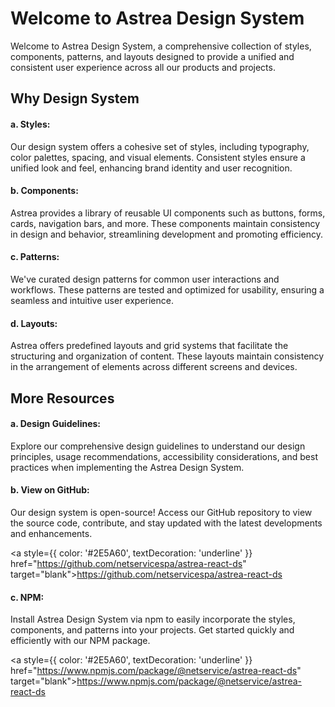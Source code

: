 

<h1>Welcome to Astrea Design System</h1>

<p>
  Welcome to Astrea Design System, a comprehensive collection of styles, components, patterns, and layouts designed to provide a unified and consistent user experience across all our products and projects.
</p>

<h2>Why Design System</h2>
<h4>a. Styles:</h4>
<p>
  Our design system offers a cohesive set of styles, including typography, color palettes, spacing, and visual elements. Consistent styles ensure a unified look and feel, enhancing brand identity and user recognition.
</p>

<h4>b. Components:</h4>
<p>
  Astrea provides a library of reusable UI components such as buttons, forms, cards, navigation bars, and more. These components maintain consistency in design and behavior, streamlining development and promoting efficiency.
</p>

<h4>c. Patterns:</h4>
<p>
  We've curated design patterns for common user interactions and workflows. These patterns are tested and optimized for usability, ensuring a seamless and intuitive user experience.
</p>

<h4>d. Layouts:</h4>
<p>
  Astrea offers predefined layouts and grid systems that facilitate the structuring and organization of content. These layouts maintain consistency in the arrangement of elements across different screens and devices.
</p>

<h2>More Resources</h2>
<h4>a. Design Guidelines:</h4>
<p>
  Explore our comprehensive design guidelines to understand our design principles, usage recommendations, accessibility considerations, and best practices when implementing the Astrea Design System.
</p>

<h4>b. View on GitHub:</h4>
<p>
  Our design system is open-source! Access our GitHub repository to view the source code, contribute, and stay updated with the latest developments and enhancements.
</p>

<a style={{ color: '#2E5A60', textDecoration: 'underline' }} href="https://github.com/netservicespa/astrea-react-ds" target="blank">https://github.com/netservicespa/astrea-react-ds</a><br />

<h4>c. NPM:</h4>
<p>
  Install Astrea Design System via npm to easily incorporate the styles, components, and patterns into your projects. Get started quickly and efficiently with our NPM package.
</p>

<a style={{ color: '#2E5A60', textDecoration: 'underline' }} href="https://www.npmjs.com/package/@netservice/astrea-react-ds" target="blank">https://www.npmjs.com/package/@netservice/astrea-react-ds</a><br />
